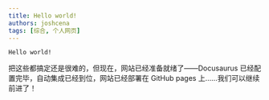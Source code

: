 ```yaml
---
title: Hello world!
authors: joshcena
tags: [综合, 个人网页]
---
```


```text
Hello world!
```

把这些都搞定还是很难的，但现在，网站已经准备就绪了——Docusaurus 已经配置完毕，自动集成已经到位，网站已经部署在 GitHub pages 上……我们可以继续前进了！
